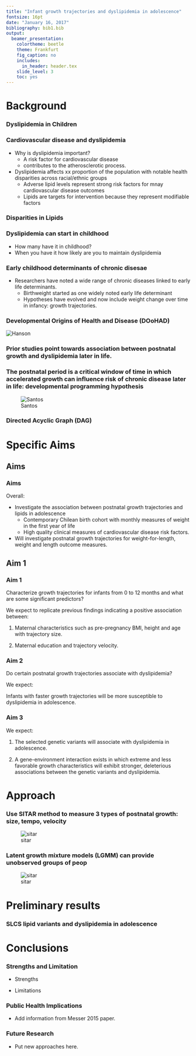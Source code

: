 ```yaml
---
title: "Infant growth trajectories and dyslipidemia in adolescence"
fontsize: 16pt
date: "January 16, 2017"
bibliography: bib1.bib
output:
  beamer_presentation:
    colortheme: beetle
    theme: Frankfurt
    fig_caption: no
    includes:
      in_header: header.tex
    slide_level: 3
    toc: yes
---
```


# Background

### Dyslipidemia in Children

\note{How prevalent is dyslipidemia?}




### Cardiovascular disease and dyslipidemia

* Why is dyslipidemia important?
  - A risk factor for cardiovascular disease
  - contributes to the atherosclerotic process.
  
* Dyslipidemia affects xx proportion of the population with notable health disparities across racial/ethnic groups
    - Adverse lipid levels represent strong risk factors for mnay cardiovascular disease outcomes
    - Lipids are targets for intervention because they represent modifiable factors

### Disparities in Lipids

### Dyslipidemia can start in childhood

- How many have it in childhood?
- When you have it how likely are you to maintain dyslipidemia

### Early childhood determinants of chronic disesae

* Researchers have noted a wide range of chronic diseases linked to early life determinants.
    - Birthweight started as one widely noted early life determinant
    - Hypotheses have evolved and now include weight change over time in infancy: growth trajectories.

### Developmental Origins of Health and Disease\footfullcite{Hanson MA; Gluckman PD. Early Developmental Conditioning of Later Health and Disease: Physiology or Pathophysiology? Physiological Reviews. 2014 Oct 1;94(4):1027–76.} (DOoHAD)

\centering
![Hanson](figures/hanson-fig1.png)
<!-- <img src="figures/hanson-fig1.png" width="200"> -->

<!--\note{This figure drives home the importance of intervention at an early age.}-->

### Prior studies point towards association between postnatal growth and dyslipidemia later in life.

\begin{table}[H]
\begin{tabular}{llC{2cm}C{2cm}C{2cm}C{2cm}}
\toprule
 & Author     & Year published & Direction of growth with increase in HDL-C & 2+ observations in change measure & Non-European sample? \\
\midrule
1 & Corvalan   & 2009           & +                                    &              & \ding{52}               \\
2 & Ekelund    & 2007           & +      	                             &               &               \\
3 & Howe       & 2010           & --                              &               &               \\
4 & Kajantie   & 2008           & +                                    &               &               \\
5 & Leunissen  & 2009           & --                              &               &               \\
6 & Oostvogels & 2014           & --                              &               &               \\
7 & Tzoulaki   & 2010           & +                                    & \ding{52}    &              \\
\bottomrule
\end{tabular}
\end{table}

### The postnatal period is a critical window of time in which accelerated growth can influence risk of chronic disease later in life: developmental programming hypothesis

\centering
![Santos](figures/santos-2012-fig1.png)

### Directed Acyclic Graph (DAG)

\begin{figure}
	\caption{Directed Acyclic Diagram (DAG) for research topic.}
	\label{dag1}
 \scalebox{.75}{
	\large{\begin{tikzpicture}[%
		->,
		>=stealth,
		node distance=1cm,
		pil/.style={
			->,
			thick,
			shorten =2pt,}
		]
		\node[color=red] (1) {infant growth};
		\node[right=of 1] (2) {\begin{tabular}{c}dyslipidemia, \\ adolesence \end{tabular}};
		\draw [->] (1) to (2);
	\end{tikzpicture}}
}
\end{figure}


# Specific Aims

## Aims
### Aims

Overall:

  * Investigate the association between postnatal growth trajectories and lipids in adolescence
      - Contemporary Chilean birth cohort with monthly measures of weight in the first year of life
      - High quality clinical measures of cardiovascular disease risk factors.

  * Will investigate postnatal growth trajectories for weight-for-length, weight and length outcome measures.

## Aim 1
### Aim 1

Characterize growth trajectories for infants from 0 to 12 months and what are some significant predictors?

\smallskip

\begin{description}
	\item[Aim 1] Characterize individual growth trajectories in the first year of life and replicate predictors of growth using external validation with an independent sample.
\end{description}

\smallskip

We expect to replicate previous findings \footfullcite{Pizzi C, Cole TJ, Richiardi L, dos-Santos-Silva I, Corvalan C, De Stavola B. Prenatal Influences on Size, Velocity and Tempo of Infant Growth: Findings from Three Contemporary Cohorts. PLoS ONE. 2014 Feb 27;9(2):e90291.} indicating a positive association between:

1. Maternal characteristics such as pre-pregnancy BMI, height and age with trajectory size.

2. Maternal education and trajectory velocity.


### Aim 2

Do certain postnatal growth trajectories associate with dyslipidemia?

\smallskip

\begin{enumerate}[label=Aim 2, leftmargin=*]
	\item Examine the association between postnatal growth trajectories and dyslipidemia.
\end{enumerate}

We expect:

Infants with faster growth trajectories will be more susceptible to dyslipidemia in adolescence.


### Aim 3

\begin{enumerate}[label=Question, leftmargin=*]
  \item Do growth trajectories modify the association between genetic variants related to lipid metabolism and dyslipidemia in adolescence?
\end{enumerate}

\begin{enumerate}[label=Aim 3, leftmargin=*]
	\item Assess gene-environment interaction between growth trajectory characteristics and genetic variants of lipid metabolism with dyslipidemia at 18 years of age as an outcome.
\end{enumerate}

We expect:

1. The selected genetic variants will associate with dyslipidemia in adolescence.
    
2. A gene-environment interaction exists in which extreme and less favorable growth characteristics will exhibit stronger, deleterious associations between the genetic variants and dyslipidemia.

# Approach

### Use SITAR\footfullcite{Beath KJ; Heller GZ.  Latent trajectory modelling of multivariate binary data. Statistical Modelling. 2009 Oct 21;9(3):199-213. Cole TJ; Donaldson MDC, Ben-Shlomo Y. SITAR -- a useful instrument for growth curve analysis. International Journal of Epidemiology. 2010 Jul 20;39(6):1558–66.} method to measure 3 types of postnatal growth: size, tempo, velocity

\note{SITAR: SuperImposition by Translation And Rotation}
\note{These methods are a novel approach to this area of research.}

\centering
![sitar](figures/sim-growth-2.png)  


### Latent growth mixture models (LGMM) can provide unobserved groups of peop

\centering
![sitar](figures/sim-lgmm-2.png)  

# Preliminary results

### SLCS lipid variants and dyslipidemia in adolescence

# Conclusions

### Strengths and Limitation

* Strengths

* Limitations

### Public Health Implications

- Add information from Messer 2015 paper.

### Future Research

- Put new approaches here. 

<!-- Note: level 3 means that one pound sign is the section (group in header)
# two pound signs is a subsection (group within group in header). three pound signs the frametitle.

Good documentation for beamer use in Rmarkdown:
1. http://rmarkdown.rstudio.com/beamer_presentation_format.html#overview
2. http://svmiller.com/blog/2015/02/moving-from-beamer-to-r-markdown/

Example of their explanation for slide structure in markdown compared to LaTex:

# This is my section
## This is my subsection
### Title of a slide

*Hi mom!*

is the same as

\section{This is my section}
\subsection{This is my subsection}
\frame{
\frametitle{Title of a slide}

\textit{Hi mom!}


}
-->


<!--\color{white}-->


<!-- FULL DAG:

\begin{figure}
	\caption{Directed Acyclic Diagram (DAG) for research topic.}
	\label{dag1}
 \scalebox{.75}{
	\large{\begin{tikzpicture}[%
		->,
		>=stealth,
		node distance=1cm,
		pil/.style={
			->,
			thick,
			shorten =2pt,}
		]
		\node[color=red] (1) {infant growth};
		\node[above =of 1] (2) {breastfeeding};
		\node[left = of 1] (9) {birth weight};
		\node[below=of 9, xshift=-1cm] (3) {genetic factors};
		\node[above right=of 1, yshift=1cm] (4) {child growth};
		\node[above right=of 4] (6) {exercise};
		\node[right=of 1, xshift=2.2cm](13){\begin{tabular}{c}lipid risk allele x\\ infant growth \end{tabular}};
		\node[right=of 13] (5) {\begin{tabular}{c}dyslipidemia, \\ adolesence \end{tabular}};
		\node[above=of 4] (7) {diet};
		\node[above= of 5] (8) {smoking};
		\node[below=of 1] (11) {\begin{tabular}{c}adiposity, \\ early childhood \end{tabular}};
		\node[below left=of 11, xshift=1cm] (10) {male};
		\node[below right=of 1] (12) {\begin{tabular}{c}male x adiposity \\ early childhood \end{tabular}};
		\node[below=of 5](14){\begin{tabular}{c}lipid risk\\allele\end{tabular}};
		\node[above=of 10, xshift=0.5cm, yshift=0.5cm](15){SES};
		\node[above left=of 4](16){SES, child};
		\node[below =of 12](17){ancestry};
		\draw [->] (2) to (1);
		\draw [->] (3) to (9);
		\draw [->] (3) to [bend right=70] (5);
		\draw [->] (6) to (4);
		\draw [->] (7) to (4);
		\draw [->] (7) to (5);
		\draw [->] (6) to (5);
		\draw [->] (8) to (5);
		\draw [->] (9) to (1);
		\draw [->] (1) to (4);
		\draw [->] (1) to (11);
		\draw [->] (11) to (12);
		\draw [->] (1) to (13);
		\draw [->] (13) to (5);
		\draw [->] (10) to (12);
		\draw [->] (10) to (9);
		\draw [->] (10) to (1);
		\draw [->] (12) to (4);
		\draw [->] (14) to (13);
		\draw [->] (14) to (5);
		\draw [->] (15) to (9);
		\draw [->] (15) to (1);
		\draw [->] (16) to (4);
		\draw [->] (17) to (1);
		\draw [->] (17) to (5);
	\end{tikzpicture}}
}
\end{figure}

-->
